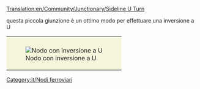 [[Translation:en/Community/Junctionary/Sideline U Turn]]

{{it/Nodi ferroviari}}
{{it/Requisiti nodo|<!--1-->Molto economico
|<!-- 2 -->0
|<!-- 3 -->0
|<!-- 4 -->0
|<!-- 5 -->1
|<!-- 6 -->0
|<!-- 7 -->0
|<!-- 8 -->0
|<!-- 9 -->1
|<!-- 10 -->0
|<!-- 11 -->2
|<!-- 12 -->0
|<!-- 13 -->
|<!-- 14 -->I treni guasti bloccano un solo binario.
|<!-- 15 -->
'''Pro'''
* Economico e piccolo
* Nessuna curva stretta

'''Contro'''
* I treni più lunghi possono bloccare la linea principale mentre effettuano la svolta. Si può risolvere facendo la corsia di svolta più lunga (anche se avrà l'effetto collaterale di rendere la giunzione più ampia occupando più spazio).

<!-- 

Legenda numeri: 1 Costo; 2 Difficoltà di costruzione; 3 Tunnel; 4 Ponti; 5 Curve; 6 Dislivelli; 
7 Bivi; 8 Percorso diretto; 9 Percorsi naturali; 10 Stallo; 11 Rotatoria; 12 Segnale; 13 lasciare vuoto; 14 Guasti ; 15 Lista;

Per spiegazioni dettagliate sulla compilazione clicca sul titolo del template.
 -->
}}
questa piccola giunzione è un ottimo modo per effettuare una inversione a U

{|style="border: 0px; margin: 5px auto 25px auto;"
|style="padding: 10px 10px 5px; 10px; background-color: #F5F5DC;"|[[File:en/Mainline u turn.png|center|frame|Nodo con inversione a U]]
|}

[[Category:it/Nodi ferroviari]]